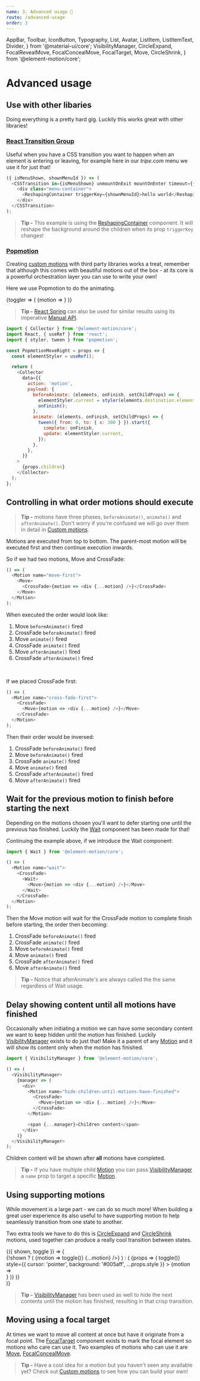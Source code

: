 ```yaml
---
name: 3. Advanced usage 🏃
route: /advanced-usage
order: 3
---
```


  AppBar,
  Toolbar,
  IconButton,
  Typography,
  List,
  Avatar,
  ListItem,
  ListItemText,
  Divider,
} from '@material-ui/core';
  VisibilityManager,
  CircleExpand,
  FocalRevealMove,
  FocalConcealMove,
  FocalTarget,
  Move,
  CircleShrink,
} from '@element-motion/core';

# Advanced usage

## Use with other libaries

Doing everything is a pretty hard gig.
Luckily this works great with other libraries!

### [React Transition Group](https://reactcommunity.org/react-transition-group)

Useful when you have a CSS transition you want to happen when an element is entering or leaving,
for example here in our _tripe.com_ menu we use it for just that!

<Playground>
  <TripeHoverMenu />
</Playground>

```js
({ isMenuShown, shownMenuId }) => (
  <CSSTransition in={isMenuShown} unmountOnExit mountOnEnter timeout={{ enter: 0, exit: 100 }}>
    <div class="menu-container">
      <ReshapingContainer triggerKey={shownMenuId}>hello world</ReshapingContainer>
    </div>
  </CSSTransition>
);
```

> **Tip -** This example is using the [ReshapingContainer](/reshaping-container) component.
> It will reshape the background around the children when its prop `triggerKey` changes!

### [Popmotion](https://popmotion.io/pure/)

Creating [custom motions](/custom-motions) with third party libraries works a treat,
remember that although this comes with beautiful motions out of the box -
at its core is a powerful orchestration layer you can use to write your own!

Here we use Popmotion to do the animating.

<Playground>
  <Common.Toggler interval>
    {toggler => (
      <Motion triggerSelfKey={toggler.shown}>
        <PopmotionMoveRight>{motion => <Styled.Root {...motion} />}</PopmotionMoveRight>
      </Motion>
    )}
  </Common.Toggler>
</Playground>

> **Tip -** [React Spring](https://www.react-spring.io/) can also be used for similar results using its imperative [Manual API](https://www.react-spring.io/docs/props/gotchas#manual-api).

```js
import { Collector } from '@element-motion/core';
import React, { useRef } from 'react';
import { styler, tween } from 'popmotion';

const PopmotionMoveRight = props => {
  const elementStyler = useRef();

  return (
    <Collector
      data={{
        action: 'motion',
        payload: {
          beforeAnimate: (elements, onFinish, setChildProps) => {
            elementStyler.current = styler(elements.destination.element);
            onFinish();
          },
          animate: (elements, onFinish, setChildProps) => {
            tween({ from: 0, to: { x: 300 } }).start({
              complete: onFinish,
              update: elementStyler.current,
            });
          },
        },
      }}
    >
      {props.children}
    </Collector>
  );
};
```

## Controlling in what order motions should execute

> **Tip -** motions have three phases,
> `beforeAnimate()`,
> `animate()` and `afterAnimate()`.
> Don't worry if you're confused we will go over them in detail in [Custom motions](/custom-motions).

Motions are executed from top to bottom.
The parent-most motion will be executed first and then continue execution inwards.

So if we had two motions, Move and CrossFade:

```js
() => (
  <Motion name="move-first">
    <Move>
      <CrossFade>{motion => <div {...motion} />}</CrossFade>
    </Move>
  </Motion>
);
```

When executed the order would look like:

1. Move `beforeAnimate()` fired
1. CrossFade `beforeAnimate()` fired
1. Move `animate()` fired
1. CrossFade `animate()` fired
1. Move `afterAnimate()` fired
1. CrossFade `afterAnimate()` fired

<br />

If we placed CrossFade first:

```js
() => (
  <Motion name="cross-fade-first">
    <CrossFade>
      <Move>{motion => <div {...motion} />}</Move>
    </CrossFade>
  </Motion>
);
```

Then their order would be inversed:

1. CrossFade `beforeAnimate()` fired
1. Move `beforeAnimate()` fired
1. CrossFade `animate()` fired
1. Move `animate()` fired
1. CrossFade `afterAnimate()` fired
1. Move `afterAnimate()` fired

## Wait for the previous motion to finish before starting the next

Depending on the motions chosen you'll want to defer starting one until the previous has finished.
Luckily the [Wait](/wait) component has been made for that!

Continuing the example above,
if we introduce the Wait component:

```js
import { Wait } from '@element-motion/core';

() => (
  <Motion name="wait">
    <CrossFade>
      <Wait>
        <Move>{motion => <div {...motion} />}</Move>
      </Wait>
    </CrossFade>
  </Motion>
);
```

Then the Move motion will wait for the CrossFade motion to complete finish before starting,
the order then becoming:

1. CrossFade `beforeAnimate()` fired
1. CrossFade `animate()` fired
1. Move `beforeAnimate()` fired
1. Move `animate()` fired
1. CrossFade `afterAnimate()` fired
1. Move `afterAnimate()` fired

> **Tip -** Notice that afterAnimate's are always called the the same regardless of Wait usage.

## Delay showing content until all motions have finished

Occasionally when initiating a motion we can have some secondary content we want to keep hidden until the motion has finished.
Luckily [VisibilityManager](/visibility-manager) exists to do just that!
Make it a parent of any [Motion](/motion) and it will show its content only when the motion has finished.

```js
import { VisibilityManager } from '@element-motion/core';

() => (
  <VisibilityManager>
    {manager => (
      <div>
        <Motion name="hide-children-until-motions-have-finished">
          <CrossFade>
            <Move>{motion => <div {...motion} />}</Move>
          </CrossFade>
        </Motion>

        <span {...manager}>Children content</span>
      </div>
    )}
  </VisibilityManager>
);
```

Children content will be shown after **all** motions have completed.

> **Tip -** If you have multiple child [Motion](/motion) you can pass [VisibilityManager](/visibility-manager) a `name` prop to target a specific [Motion](/motion).

## Using supporting motions

While movement is a large part - we can do so much more!
When building a great user experience its also useful to have supporting motion to help seamlessly transition from one state to another.

Two extra tools we have to do this is [CircleExpand](/circle-expand) and [CircleShrink](/circle-shrink) motions,
used together can produce a really cool transition between states.

<Playground>
  <Styled.Center>
    <Common.SmallViewport>
      <Common.Toggler>
        {({ shown, toggle }) => (
          <div id="yo">
            {!shown ? (
              <Styled.Container>
                <Motion name="circle-expand-square" key="1">
                  <CircleExpand background="#fea3aa">
                    {motion => <Styled.Root onClick={() => toggle()} {...motion} />}
                  </CircleExpand>
                </Motion>
              </Styled.Container>
            ) : (
              <VisibilityManager>
                {props => (
                  <Styled.Container
                    onClick={() => toggle()}
                    style={{ cursor: 'pointer', background: '#005aff', ...props.style }}
                  >
                    <Motion name="circle-expand-square" key="2">
                      <CircleShrink background="#005aff">
                        {motion => <div {...motion} />}
                      </CircleShrink>
                    </Motion>
                  </Styled.Container>
                )}
              </VisibilityManager>
            )}
          </div>
        )}
      </Common.Toggler>
    </Common.SmallViewport>
  </Styled.Center>
</Playground>

> **Tip -** [VisibilityManager](/visibility-manager) has been used as well to hide the next contents until the motion has finished,
> resulting in that crisp transition.

## Moving using a focal target

At times we want to move all content at once but have it originate from a focal point.
The [FocalTarget](/focal-target) component exists to mark the focal element so motions who care can use it.
Two examples of motions who can use it are [Move](/move), [FocalConcealMove](/focal-conceal-move).

<Playground>
  <Styled.Center>
    <EmailChain />
  </Styled.Center>
</Playground>

> **Tip -** Have a cool idea for a motion but you haven't seen any available yet?
> Check out [Custom motions](/custom-motions) to see how you can build your own!
